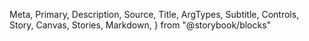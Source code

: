   Meta,
  Primary,
  Description,
  Source,
  Title,
  ArgTypes,
  Subtitle,
  Controls,
  Story,
  Canvas,
  Stories,
  Markdown,
} from "@storybook/blocks"

<Meta of={TooltipStories} />

<Title />

<Description of={TooltipStories} />

```tsx
import { Tooltip } from "@einride/ui"
```

## Basic

<Description of={TooltipStories.Basic} />

<Canvas of={TooltipStories.Basic} />

<Controls of={TooltipStories.Basic} />

## Button with tooltip

<Description of={TooltipStories.ButtonTrigger} />

<Canvas of={TooltipStories.ButtonTrigger} />

<Controls of={TooltipStories.ButtonTrigger} />

## Open delay

<Description of={TooltipStories.OpenDelay} />

<Canvas of={TooltipStories.OpenDelay} />

<Controls of={TooltipStories.OpenDelay} />

## Multiline

<Description of={TooltipStories.Multiline} />

<Canvas of={TooltipStories.Multiline} />

<Controls of={TooltipStories.Multiline} />

## Tooltip alignment

<Description of={TooltipStories.Align} />

<Canvas of={TooltipStories.Align} />

<Controls of={TooltipStories.Align} />
